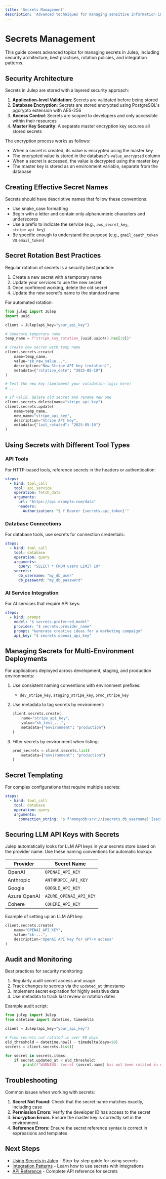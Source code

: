 ```yaml
---
title: 'Secrets Management'
description: 'Advanced techniques for managing sensitive information in Julep'
---
```


# Secrets Management

This guide covers advanced topics for managing secrets in Julep, including security architecture, best practices, rotation policies, and integration patterns.

## Security Architecture

Secrets in Julep are stored with a layered security approach:

1. **Application-level Validation**: Secrets are validated before being stored
2. **Database Encryption**: Secrets are stored encrypted using PostgreSQL's pgcrypto extension with AES-256
3. **Access Control**: Secrets are scoped to developers and only accessible within their resources
4. **Master Key Security**: A separate master encryption key secures all stored secrets

The encryption process works as follows:
- When a secret is created, its value is encrypted using the master key
- The encrypted value is stored in the database's `value_encrypted` column
- When a secret is accessed, the value is decrypted using the master key
- The master key is stored as an environment variable, separate from the database

## Creating Effective Secret Names

Secrets should have descriptive names that follow these conventions:

- Use snake_case formatting
- Begin with a letter and contain only alphanumeric characters and underscores
- Use a prefix to indicate the service (e.g., `aws_secret_key`, `stripe_api_key`)
- Be specific enough to understand the purpose (e.g., `gmail_oauth_token` vs `email_token`)

## Secret Rotation Best Practices

Regular rotation of secrets is a security best practice:

1. Create a new secret with a temporary name
2. Update your services to use the new secret
3. Once confirmed working, delete the old secret
4. Update the new secret's name to the standard name

For automated rotation:

```python [expandable]
from julep import Julep
import uuid

client = Julep(api_key="your_api_key")

# Generate temporary name
temp_name = f"stripe_key_rotation_{uuid.uuid4().hex[:8]}"

# Create new secret with temp name
client.secrets.create(
    name=temp_name,
    value="sk_new_value...",
    description="New Stripe API key (rotation)",
    metadata={"rotation_date": "2025-05-10"}
)

# Test the new key (implement your validation logic here)
# ...

# If valid, delete old secret and rename new one
client.secrets.delete(name="stripe_api_key")
client.secrets.update(
    name=temp_name,
    new_name="stripe_api_key",
    description="Stripe API key",
    metadata={"last_rotated": "2025-05-10"}
)
```

## Using Secrets with Different Tool Types

### API Tools

For HTTP-based tools, reference secrets in the headers or authentication:

```yaml
steps:
  - kind: tool_call
    tool: api_service
    operation: fetch_data
    arguments:
      url: "https://api.example.com/data"
      headers:
        Authorization: "$ f'Bearer {secrets.api_token}'"
```

### Database Connections

For database tools, use secrets for connection credentials:

```yaml
steps:
  - kind: tool_call
    tool: database
    operation: query
    arguments:
      query: "SELECT * FROM users LIMIT 10"
    secrets:
      db_username: "my_db_user"
      db_password: "my_db_password"
```

### AI Service Integration

For AI services that require API keys:

```yaml
steps:
  - kind: prompt
    model: "$ secrets.preferred_model"
    provider: "$ secrets.provider_name"
    prompt: "Generate creative ideas for a marketing campaign"
    api_key: "$ secrets.openai_api_key"
```

## Managing Secrets for Multi-Environment Deployments

For applications deployed across development, staging, and production environments:

1. Use consistent naming conventions with environment prefixes:
   - `dev_stripe_key`, `staging_stripe_key`, `prod_stripe_key`

2. Use metadata to tag secrets by environment:
   ```python
   client.secrets.create(
       name="stripe_api_key",
       value="sk_test_...",
       metadata={"environment": "production"}
   )
   ```

3. Filter secrets by environment when listing:
   ```python
   prod_secrets = client.secrets.list(
       metadata={"environment": "production"}
   )
   ```

## Secret Templating

For complex configurations that require multiple secrets:

```yaml
steps:
  - kind: tool_call
    tool: database
    operation: query
    arguments:
      connection_string: "$ f'mongodb+srv://{secrets.db_username}:{secrets.db_password}@{secrets.db_host}/{secrets.db_name}'"
```

## Securing LLM API Keys with Secrets

Julep automatically looks for LLM API keys in your secrets store based on the provider name. Use these naming conventions for automatic lookup:

| Provider | Secret Name |
|----------|-------------|
| OpenAI   | `OPENAI_API_KEY` |
| Anthropic | `ANTHROPIC_API_KEY` |
| Google   | `GOOGLE_API_KEY` |
| Azure OpenAI | `AZURE_OPENAI_API_KEY` |
| Cohere   | `COHERE_API_KEY` |

Example of setting up an LLM API key:

```python
client.secrets.create(
    name="OPENAI_API_KEY",
    value="sk-...",
    description="OpenAI API key for GPT-4 access"
)
```

## Audit and Monitoring

Best practices for security monitoring:

1. Regularly audit secret access and usage
2. Track changes to secrets via the `updated_at` timestamp
3. Implement secret expiration for highly sensitive data
4. Use metadata to track last review or rotation dates

Example audit script:

```python
from julep import Julep
from datetime import datetime, timedelta

client = Julep(api_key="your_api_key")

# Find secrets not rotated in over 90 days
old_threshold = datetime.now() - timedelta(days=90)
secrets = client.secrets.list()

for secret in secrets.items:
    if secret.updated_at < old_threshold:
        print(f"WARNING: Secret {secret.name} has not been rotated in over 90 days")
```

## Troubleshooting

Common issues when working with secrets:

1. **Secret Not Found**: Check that the secret name matches exactly, including case
2. **Permission Errors**: Verify the developer ID has access to the secret
3. **Encryption Errors**: Ensure the master key is correctly set in the environment
4. **Reference Errors**: Ensure the secret reference syntax is correct in expressions and templates

## Next Steps

- [Using Secrets in Julep](/guides/using-secrets) - Step-by-step guide for using secrets
- [Integration Patterns](/guides/advanced/integration-patterns) - Learn how to use secrets with integrations
- [API Reference](/api-reference#tag/secrets) - Complete API reference for secrets
